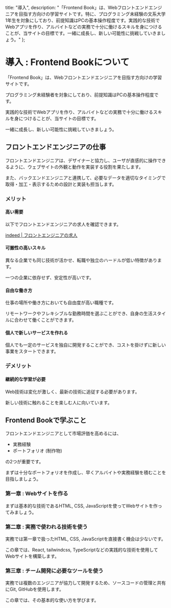 
  title: "導入",
  description: "「Frontend Book」は、Webフロントエンドエンジニアを目指す方向けの学習サイトです。特に、プログラミング未経験の文系大学1年生を対象にしており、前提知識はPCの基本操作程度です。実践的な技術でWebアプリを作り、アルバイトなどの実務で十分に働けるスキルを身につけることが、当サイトの目標です。一緒に成長し、新しい可能性に挑戦していきましょう。"
};

# 導入 : Frontend Bookについて

「Frontend Book」は、Webフロントエンドエンジニアを目指す方向けの学習サイトです。

プログラミング未経験者を対象にしており、前提知識はPCの基本操作程度です。

実践的な技術でWebアプリを作り、アルバイトなどの実務で十分に働けるスキルを身につけることが、当サイトの目標です。

一緒に成長し、新しい可能性に挑戦していきましょう。

## フロントエンドエンジニアの仕事

フロントエンドエンジニアは、デザイナーと協力し、ユーザが直感的に操作できるように、ウェブサイトの外観と動作を実装する役割を果たします。

また、バックエンドエンジニアと連携して、必要なデータを適切なタイミングで取得・加工・表示するための設計と実装も担当します。

### メリット

#### 高い需要

以下でフロントエンドエンジニアの求人を確認できます。

[indeed | フロントエンジニアの求人](https://jp.indeed.com/jobs?q=%E3%83%95%E3%83%AD%E3%83%B3%E3%83%88%E3%82%A8%E3%83%B3%E3%83%89%E3%82%A8%E3%83%B3%E3%82%B8%E3%83%8B%E3%82%A2)

#### 可搬性の高いスキル

異なる企業でも同じ技術が活かせ、転職や独立のハードルが低い特徴があります。

一つの企業に依存せず、安定性が高いです。

#### 自由な働き方

仕事の場所や働き方においても自由度が高い職種です。

リモートワークやフレキシブルな勤務時間を選ぶことができ、自身の生活スタイルに合わせて働くことができます。

#### 個人で新しいサービスを作れる

個人でも一定のサービスを独自に開発することができ、コストを掛けずに新しい事業をスタートできます。

### デメリット

#### 継続的な学習が必要

Web技術は変化が激しく、最新の技術に追従する必要があります。

新しい技術に触れることを楽しむ人に向いています。

## Frontend Bookで学ぶこと

フロントエンドエンジニアとして市場評価を高めるには、

- 実務経験
- ポートフォリオ (制作物)

の2つが重要です。

まずは十分なポートフォリオを作成し、早くアルバイトや実務経験を積むことを目指しましょう。

### 第一章 : Webサイトを作る

まずは基本的な技術であるHTML, CSS, JavaScriptを使ってWebサイトを作ってみましょう。

### 第二章 : 実務で使われる技術を使う

実務では第一章で扱ったHTML, CSS, JavaScriptを直接書く機会は少ないです。

この章では、React, tailwindcss, TypeScriptなどの実践的な技術を使用してWebサイトを構築します。

### 第三章 : チーム開発に必要なツールを使う

実務では複数のエンジニアが協力して開発するため、ソースコードの管理と共有にGit, GitHubを使用します。

この章では、その基本的な使い方を学びます。